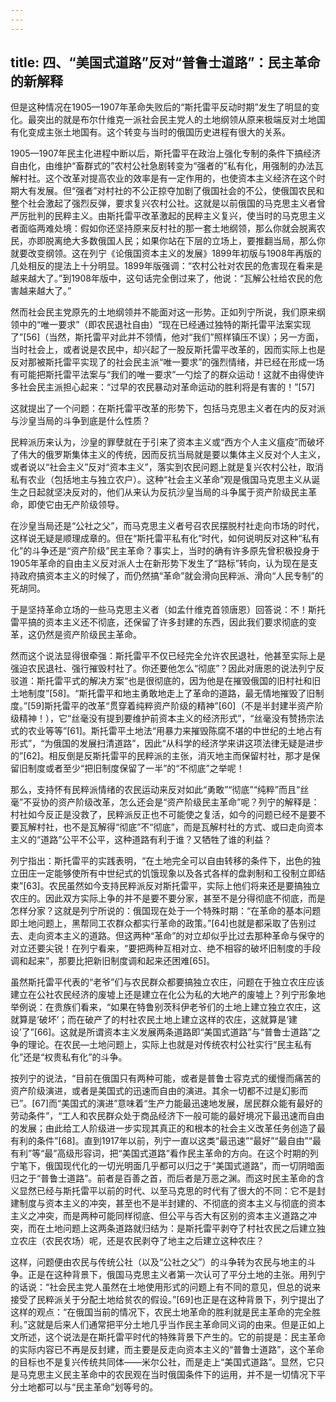 ```yaml
---
---
---
```

title: 四、“美国式道路”反对“普鲁士道路”：民主革命的新解释
---




但是这种情况在1905—1907年革命失败后的“斯托雷平反动时期”发生了明显的变化。最突出的就是布尔什维克一派社会民主党人的土地纲领从原来极端反对土地国有化变成主张土地国有。这个转变与当时的俄国历史进程有很大的关系。

1905—1907年民主化进程中断以后，斯托雷平在政治上强化专制的条件下搞经济自由化，由维护“畜群式的”农村公社急剧转变为“强者的”私有化，用强制的办法瓦解村社。这个改革对提高农业的效率是有一定作用的，也使资本主义经济在这个时期大有发展。但“强者”对村社的不公正掠夺加剧了俄国社会的不公，使俄国农民和整个社会激起了强烈反弹，要求复兴农村公社。这就是以前俄国的马克思主义者曾严厉批判的民粹主义。由斯托雷平改革激起的民粹主义复兴，使当时的马克思主义者面临两难处境：假如你还坚持原来反村社的那一套土地纲领，那么你就会脱离农民，亦即脱离绝大多数俄国人民；如果你站在下层的立场上，要推翻当局，那么你就要改变纲领。这在列宁《论俄国资本主义的发展》1899年初版与1908年再版的几处相反的提法上十分明显。1899年版强调：“农村公社对农民的危害现在看来是越来越大了。”到1908年版中，这句话完全倒过来了，他说：“瓦解公社给农民的危害越来越大了。”

然而社会民主党原先的土地纲领并不能面对这一形势。正如列宁所说，我们原来纲领中的“唯一要求”（即农民退社自由）“现在已经通过独特的斯托雷平法案实现了”[56]（当然，斯托雷平对此并不领情，他对“我们”照样镇压不误）；另一方面，当时社会上，或者说是农民中，却兴起了一股反斯托雷平改革的，因而实际上也是反对那被斯托雷平实现了的社会民主派“唯一要求”的强烈情绪，并已经在形成一场有可能把斯托雷平法案与“我们的唯一要求”一勺烩了的群众运动！这就不由得使许多社会民主派担心起来：“过早的农民暴动对革命运动的胜利将是有害的！”[57]

这就提出了一个问题：在斯托雷平改革的形势下，包括马克思主义者在内的反对派与沙皇当局的斗争到底是什么性质？

民粹派历来认为，沙皇的罪孽就在于引来了资本主义或“西方个人主义瘟疫”而破坏了伟大的俄罗斯集体主义的传统，因而反抗当局就是要以集体主义反对个人主义，或者说以“社会主义”反对“资本主义”，落实到农民问题上就是复兴农村公社，取消私有农业（包括地主与独立农户）。这种“社会主义革命”观是俄国马克思主义从诞生之日起就坚决反对的，他们从来认为反抗沙皇当局的斗争属于资产阶级民主革命，即使它由无产阶级领导。

在沙皇当局还是“公社之父”，而马克思主义者号召农民摆脱村社走向市场的时代，这样说无疑是顺理成章的。但在“斯托雷平私有化”时代，如何说明反对这种“私有化”的斗争还是“资产阶级”民主革命？事实上，当时的确有许多原先曾积极投身于1905年革命的自由主义反对派人士在新形势下发生了“路标”转向，认为现在是支持政府搞资本主义的时候了，而仍然搞“革命”就会滑向民粹派、滑向“人民专制”的死胡同。

于是坚持革命立场的一些马克思主义者（如孟什维克首领唐恩）回答说：不！斯托雷平搞的资本主义还不彻底，还保留了许多封建的东西，因此我们要求彻底的变革，这仍然是资产阶级民主革命。

然而这个说法显得很牵强：斯托雷平不仅已经完全允许农民退社，他甚至实际上是强迫农民退社、强行摧毁村社了。你还要他怎么“彻底”？因此对唐恩的说法列宁反驳道：斯托雷平式的解决方案“也是很彻底的，因为他是在摧毁俄国的旧村社和旧土地制度”[58]。“斯托雷平和地主勇敢地走上了革命的道路，最无情地摧毁了旧制度。”[59]斯托雷平的改革“贯穿着纯粹资产阶级的精神”[60]（不是半封建半资产阶级精神！），它“丝毫没有提到要维护前资本主义的经济形式”，“丝毫没有赞扬宗法式的农业等等”[61]。斯托雷平土地法“用暴力来摧毁陈腐不堪的中世纪的土地占有形式”，“为俄国的发展扫清道路”，因此“从科学的经济学来讲这项法律无疑是进步的”[62]。相反倒是反斯托雷平的民粹派的主张，消灭地主而保留村社，那才是保留旧制度或者至少“把旧制度保留了一半”的“不彻底”之举呢！

那么，支持怀有民粹派情绪的农民运动来反对如此“勇敢”“彻底”“纯粹”而且“丝毫”不妥协的资产阶级改革，怎么还会是“资产阶级民主革命”呢？列宁的解释是：村社如今反正是没救了，民粹派反正也不可能使之复活，如今的问题已经不是要不要瓦解村社，也不是瓦解得“彻底”不“彻底”，而是瓦解村社的方式、或曰走向资本主义的“道路”公平不公平，这种道路有利于谁？又牺牲了谁的利益？

列宁指出：斯托雷平的实践表明，“在土地完全可以自由转移的条件下，出色的独立田庄一定能够使所有中世纪式的饥饿现象以及各式各样的盘剥制和工役制立即结束”[63]。农民虽然如今支持民粹派反对斯托雷平，实际上他们将来还是要搞独立农庄的。因此双方实际上争的并不是要不要分家，甚至不是分得彻底不彻底，而是怎样分家？这就是列宁所说的：俄国现在处于一个特殊时期：“在革命的基本问题即土地问题上，黑帮同工农群众都实行革命的政策。”[64]也就是都采取了告别过去、走向资本主义的道路。但这两种“革命”的对立却似乎比过去那种革命与保守的对立还要尖锐！在列宁看来，“要把两种互相对立、绝不相容的破坏旧制度的手段调和起来”，那要比把新旧制度调和起来还困难[65]。

虽然斯托雷平代表的“老爷”们与农民群众都要搞独立农庄，问题在于独立农庄应该建立在公社农民经济的废墟上还是建立在化公为私的大地产的废墟上？列宁形象地举例说：在贵族们看来，“如果在特鲁别茨科伊老爷们的土地上建立独立农庄，这就算是‘破坏’；而在破产了的村社农民土地上建立这样的农庄，这就算是‘建设’了”[66]。这就是所谓资本主义发展两条道路即“美国式道路”与“普鲁士道路”之争的理论。在农民—土地问题上，实际上也就是对传统农村公社实行“民主私有化”还是“权贵私有化”的斗争。

按列宁的说法，“目前在俄国只有两种可能，或者是普鲁士容克式的缓慢而痛苦的资产阶级演进，或者是美国式的迅速而自由的演进。其余一切都不过是幻影而已”。[67]而“美国式的演进”意味着“生产力能最迅速地发展，居民群众能有最好的劳动条件”，“工人和农民群众处于商品经济下一般可能的最好境况下最迅速而自由的发展；由此给工人阶级进一步实现其真正的和根本的社会主义改革任务创造了最有利的条件”[68]。直到1917年以前，列宁一直以这类“最迅速”“最好”“最自由”“最有利”等“最”高级形容词，把“美国式道路”看作民主革命的方向。在这个时期的列宁笔下，俄国现代化的一切光明面几乎都可以归之于“美国式道路”，而一切阴暗面归之于“普鲁士道路”。前者是百善之首，而后者是万恶之渊。而这时民主革命的含义显然已经与斯托雷平以前的时代、以至马克思的时代有了很大的不同：它不是封建制度与资本主义的冲突，甚至也不是半封建的、不彻底的资本主义与彻底的资本主义之冲突，而是两种可能同样彻底、但公平与否大有区别的资本主义道路之冲突，而在土地问题上这两条道路就归结为：是斯托雷平剥夺了村社农民之后建立独立农庄（农民农场）呢，还是农民剥夺了地主之后建立这种农庄？

这样，问题便由农民与传统公社（以及“公社之父”）的斗争转为农民与地主的斗争。正是在这种背景下，俄国马克思主义者第一次认可了平分土地的主张。用列宁的话说：“社会民主党人虽然在土地使用形式的问题上有不同的意见，但总的说来接受了民粹派关于分配土地给贫农的假设。”[69]也正是在这种背景下，列宁提出了这样的观点：“在俄国当前的情况下，农民土地革命的胜利就是民主革命的完全胜利。”这就是后来人们通常把平分土地几乎当作民主革命同义词的由来。但是正如上文所述，这个说法是在斯托雷平时代的特殊背景下产生的。它的前提是：民主革命的实际内容已不再是反封建，而主要是反走向资本主义的“普鲁士道路”，这个革命的目标也不是复兴传统共同体——米尔公社，而是走上“美国式道路”。显然，它只是马克思主义民主革命中的农民观在当时俄国条件下的运用，并不是一切情况下平分土地都可以与“民主革命”划等号的。